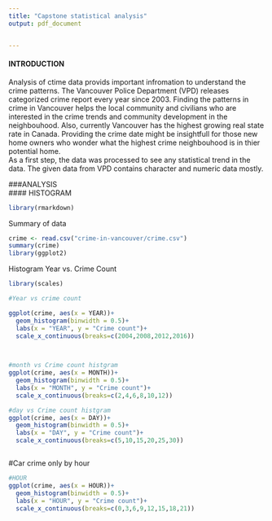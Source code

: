 ```yaml
---
title: "Capstone statistical analysis"
output: pdf_document


---
```

#### INTRODUCTION
Analysis of ctime data provids important infromation to understand the crime patterns. The Vancouver Police Department (VPD) releases categorized crime report every year since 2003. Finding the patterns in crime in Vancouver helps the local community and civilians who are interested in the crime trends and community development in the neighbouhood. Also, currently Vancouver has the highest growing real state rate in Canada. Providing the crime date might be insightfull for those new home owners who wonder what the highest crime neighbouhood is in thier potential home.  
As a first step, the data was processed to see any statistical trend in the data. The given data from VPD contains character and numeric data mostly.  

###ANALYSIS  
#### HISTOGRAM  


```r
library(rmarkdown)
```

Summary of data  
```r
crime <- read.csv("crime-in-vancouver/crime.csv")
summary(crime)
library(ggplot2)
```

Histogram  Year vs. Crime Count  
```r
library(scales)

#Year vs crime count

ggplot(crime, aes(x = YEAR))+
  geom_histogram(binwidth = 0.5)+
  labs(x = "YEAR", y = "Crime count")+
  scale_x_continuous(breaks=c(2004,2008,2012,2016))

  
```                                  

```r
#month vs Crime count histgram
ggplot(crime, aes(x = MONTH))+
  geom_histogram(binwidth = 0.5)+
  labs(x = "MONTH", y = "Crime count")+
  scale_x_continuous(breaks=c(2,4,6,8,10,12))

```

```r
#day vs Crime count histgram
ggplot(crime, aes(x = DAY))+
  geom_histogram(binwidth = 0.5)+
  labs(x = "DAY", y = "Crime count")+
  scale_x_continuous(breaks=c(5,10,15,20,25,30))



```
#Car crime only by hour

```r
#HOUR
ggplot(crime, aes(x = HOUR))+
  geom_histogram(binwidth = 0.5)+
  labs(x = "HOUR", y = "Crime count")+
  scale_x_continuous(breaks=c(0,3,6,9,12,15,18,21))

```











